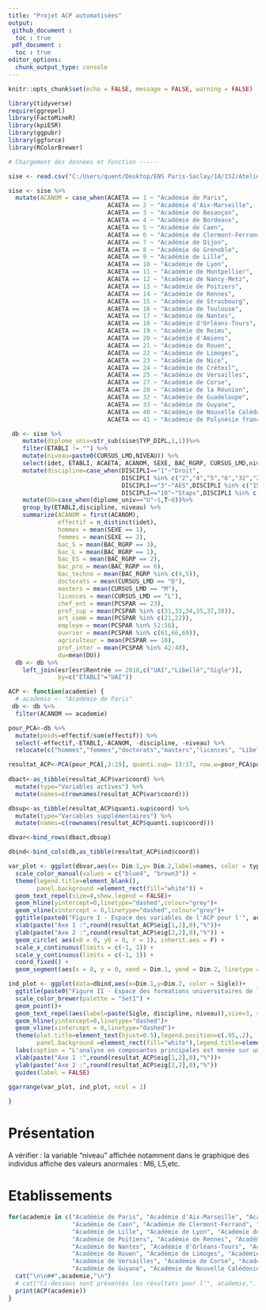 ```yaml
---
title: "Projet ACP automatisées"
output: 
 github_document : 
  toc : true
 pdf_document : 
  toc : true
editor_options: 
  chunk_output_type: console
---
```


```r
knitr::opts_chunk$set(echo = FALSE, message = FALSE, warning = FALSE)

library(tidyverse)
require(ggrepel)
library(FactoMineR)
library(kpiESR)
library(ggpubr)
library(ggforce)
library(RColorBrewer)
```


```r

# Chargement des données et fonction -----

sise <- read.csv("C:/Users/quent/Desktop/ENS Paris-Saclay/1A/1S2/Atelier CPESR/sise19.csv", header=TRUE, encoding="UTF-8", sep = ";")

sise <- sise %>%
  mutate(ACANOM = case_when(ACAETA == 1 ~ "Académie de Paris", 
                            ACAETA == 2 ~ "Académie d'Aix-Marseille", 
                            ACAETA == 3 ~ "Académie de Besançon", 
                            ACAETA == 4 ~ "Académie de Bordeaux", 
                            ACAETA == 5 ~ "Académie de Caen", 
                            ACAETA == 6 ~ "Académie de Clermont-Ferrand", 
                            ACAETA == 7 ~ "Académie de Dijon", 
                            ACAETA == 8 ~ "Académie de Grenoble", 
                            ACAETA == 9 ~ "Académie de Lille", 
                            ACAETA == 10 ~ "Académie de Lyon", 
                            ACAETA == 11 ~ "Académie de Montpellier", 
                            ACAETA == 12 ~ "Académie de Nancy-Metz", 
                            ACAETA == 13 ~ "Académie de Poitiers", 
                            ACAETA == 14 ~ "Académie de Rennes", 
                            ACAETA == 15 ~ "Académie de Strasbourg", 
                            ACAETA == 16 ~ "Académie de Toulouse", 
                            ACAETA == 17 ~ "Académie de Nantes", 
                            ACAETA == 18 ~ "Académie d'Orléans-Tours", 
                            ACAETA == 19 ~ "Académie de Reims", 
                            ACAETA == 20 ~ "Académie d'Amiens", 
                            ACAETA == 21 ~ "Académie de Rouen", 
                            ACAETA == 22 ~ "Académie de Limoges", 
                            ACAETA == 23 ~ "Académie de Nice", 
                            ACAETA == 24 ~ "Académie de Créteil", 
                            ACAETA == 25 ~ "Académie de Versailles", 
                            ACAETA == 27 ~ "Académie de Corse", 
                            ACAETA == 28 ~ "Académie de la Réunion", 
                            ACAETA == 32 ~ "Académie de Guadeloupe", 
                            ACAETA == 33 ~ "Académie de Guyane", 
                            ACAETA == 40 ~ "Académie de Nouvelle Calédonie", 
                            ACAETA == 41 ~ "Académie de Polynésie française"))

 db <- sise %>%
    mutate(diplome_univ=str_sub(sise$TYP_DIPL,1,1))%>%
    filter(ETABLI != "") %>%
    mutate(niveau=paste0(CURSUS_LMD,NIVEAU)) %>%
    select(idet, ETABLI, ACAETA, ACANOM, SEXE, BAC_RGRP, CURSUS_LMD,niveau, DISCIPLI, PCSPAR,diplome_univ) %>%
    mutate(discipline=case_when(DISCIPLI=="1"~"Droit",
                                DISCIPLI %in% c("2","4","5","6","32","20")~"SHS",
                                DISCIPLI=="3"~"AES",DISCIPLI %in% c("15","9","33")~"Sciences",
                                DISCIPLI=="10"~"Staps",DISCIPLI %in% c("11","12","13","34","40")~"Santé",))%>%
    mutate(DU=case_when(diplome_univ=="U"~1,T~0))%>% 
    group_by(ETABLI,discipline, niveau) %>%
    summarize(ACANOM = first(ACANOM),
              effectif = n_distinct(idet),
              hommes = mean(SEXE == 1),
              femmes = mean(SEXE == 2),
              bac_S = mean(BAC_RGRP == 3),
              bac_L = mean(BAC_RGRP == 1),
              bac_ES = mean(BAC_RGRP == 2),
              bac_pro = mean(BAC_RGRP == 6),
              bac_techno = mean(BAC_RGRP %in% c(4,5)),
              doctorats = mean(CURSUS_LMD == "D"),
              masters = mean(CURSUS_LMD == "M"),
              licences = mean(CURSUS_LMD == "L"),
              chef_ent = mean(PCSPAR == 23),
              prof_sup = mean(PCSPAR %in% c(31,33,34,35,37,38)),
              art_comm = mean(PCSPAR %in% c(21,22)),
              employe = mean(PCSPAR %in% 52:56),
              ouvrier = mean(PCSPAR %in% c(61,66,69)),
              agriculteur = mean(PCSPAR == 10),
              prof_inter = mean(PCSPAR %in% 42:48),
              du=mean(DU)) 
  db <- db %>%
    left_join(esr[esr$Rentrée == 2018,c("UAI","Libellé","Sigle")],
              by=c("ETABLI"="UAI"))

ACP <- function(academie) {
  # academie <- "Académie de Paris"
 db <- db %>%
  filter(ACANOM == academie)

pour_PCA<-db %>% 
  mutate(poids=effectif/sum(effectif)) %>% 
  select(-effectif,-ETABLI,-ACANOM, -discipline, -niveau) %>% 
  relocate(c("hommes","femmes","doctorats","masters","licences", "Libellé", "Sigle"),.after= prof_inter)

resultat_ACP<-PCA(pour_PCA[,3:19], quanti.sup= 13:17, row.w=pour_PCA$poids, graph = FALSE)
  
dbact<-as_tibble(resultat_ACP$var$coord) %>% 
  mutate(type="Variables actives") %>% 
  mutate(names=c(rownames(resultat_ACP$var$coord)))

dbsup<-as_tibble(resultat_ACP$quanti.sup$coord) %>% 
  mutate(type="Variables supplémentaires") %>% 
  mutate(names=c(rownames(resultat_ACP$quanti.sup$coord)))

dbvar<-bind_rows(dbact,dbsup)

dbind<-bind_cols(db,as_tibble(resultat_ACP$ind$coord))

var_plot <- ggplot(dbvar,aes(x= Dim.1,y= Dim.2,label=names, color = type))+
  scale_color_manual(values = c("blue4", "brown3")) +
  theme(legend.title=element_blank(),
        panel.background =element_rect(fill="white")) +
  geom_text_repel(size=4,show.legend = FALSE)+
  geom_hline(yintercept=0,linetype="dashed",colour="grey")+
  geom_vline(xintercept = 0,linetype="dashed",colour="grey")+
  ggtitle(paste0("Figure I - Espace des variables de l'ACP pour l'", academie)) +
  xlab(paste("Axe 1 :",round(resultat_ACP$eig[1,2],0),"%"))+
  ylab(paste("Axe 2 :",round(resultat_ACP$eig[2,2],0),"%")) +
  geom_circle( aes(x0 = 0, y0 = 0, r = 1), inherit.aes = F) + 
  scale_x_continuous(limits = c(-1, 1)) +
  scale_y_continuous(limits = c(-1, 1)) +
  coord_fixed() +
  geom_segment(aes(x = 0, y = 0, xend = Dim.1, yend = Dim.2, linetype = type), arrow = arrow())

ind_plot <- ggplot(data=dbind,aes(x=Dim.1,y=Dim.2, color = Sigle))+
  ggtitle(paste0("Figure II - Espace des formations universitaires de l'", academie))+
  scale_color_brewer(palette = "Set1") +
  geom_point()+
  geom_text_repel(aes(label=paste(Sigle, discipline, niveau)),size=3, show.legend = FALSE)+
  geom_hline(yintercept=0,linetype="dashed")+
  geom_vline(xintercept = 0,linetype="dashed")+
  theme(plot.title=element_text(hjust=0.5),legend.position=c(.95,.2),
        panel.background =element_rect(fill="white"),legend.title=element_blank())+
  labs(caption = "L'analyse en composantes principales est menée sur une aggrégation par établissement, discipline et niveau.")+
  xlab(paste("Axe 1 :",round(resultat_ACP$eig[1,2],0),"%"))+
  ylab(paste("Axe 2 :",round(resultat_ACP$eig[2,2],0),"%"))
  guides(label = FALSE)

ggarrange(var_plot, ind_plot, ncol = 1)
   
}
```

# Présentation 

A vérifier : la variable "niveau" affichée notamment dans le graphique des individus affiche des valeurs anormales : M6, L5,etc. 

# Etablissements

```r
for(academie in c("Académie de Paris", "Académie d'Aix-Marseille", "Académie de Besançon", "Académie de Bordeaux",
                  "Académie de Caen", "Académie de Clermont-Ferrand", "Académie de Dijon", "Académie de Grenoble",
                  "Académie de Lille", "Académie de Lyon", "Académie de Montpellier", "Académie de Nancy-Metz",
                  "Académie de Poitiers", "Académie de Rennes", "Académie de Strasbourg", "Académie de Toulouse",
                  "Académie de Nantes", "Académie d'Orléans-Tours", "Académie de Reims", "Académie d'Amiens",
                  "Académie de Rouen", "Académie de Limoges", "Académie de Nice", "Académie de Créteil", 
                  "Académie de Versailles", "Académie de Corse", "Académie de la Réunion", "Académie de Guadeloupe",
                  "Académie de Guyane", "Académie de Nouvelle Calédonie", "Académie de Polynésie française")) {
  cat("\n\n##",academie,"\n")
  # cat("Ci-dessous sont présentés les résultats pour l'", academie,". L'Analyse en composantes principales a été menée sur les données par établissement, discipline et niveau, ce qui constitue pour cette académie",nrow(db[db$ACANOM == academie]), "observations. La variance totale expliquée par les deux axes les plus significatifs est de",round(resultat_ACP$eig[1,2]+resultat_ACP$eig[2,2]), "%.")
  print(ACP(academie))
}
```
